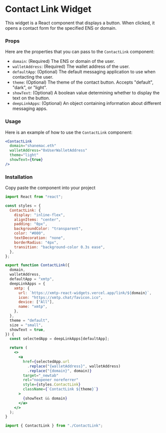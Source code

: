 
# Contact Link Widget

This widget is a React component that displays a button. When clicked, it opens a contact form for the specified ENS or domain.

<div className="widget-container ">
  <ContactLink
    domain="shanemac.eth"
    walletAddress="0x7E0b0363404751346930AF92C80D1fef932Cc48a"
  />
</div>

### Props

Here are the properties that you can pass to the `ContactLink` component:

- `domain`: (Required) The ENS or domain of the user.
- `walletAddress`: (Required) The wallet address of the user.
- `defaultApp`: (Optional) The default messaging application to use when contacting the user.
- `theme`: (Optional) The theme of the contact button. Accepts "default", "dark", or "light".
- `showText`: (Optional) A boolean value determining whether to display the text on the button.
- `deepLinkApps`: (Optional) An object containing information about different messaging apps.

### Usage

Here is an example of how to use the `ContactLink` component:

```jsx
<ContactLink
  domain="shanemac.eth"
  walletAddress="0xUserWalletAddress"
  theme="light"
  showText={true}
/>
```

### Installation

Copy paste the component into your project

```jsx
import React from "react";

const styles = {
  ContactLink: {
    display: "inline-flex",
    alignItems: "center",
    padding: "0px",
    backgroundColor: "transparent",
    color: "#000",
    textDecoration: "none",
    borderRadius: "4px",
    transition: "background-color 0.3s ease",
  },
};

export function ContactLink({
  domain,
  walletAddress,
  defaultApp = "xmtp",
  deepLinkApps = {
    xmtp: {
      url: `https://xmtp-react-widgets.vercel.app/link/${domain}`,
      icon: "https://xmtp.chat/favicon.ico",
      device: ["All"],
      name: "xmtp",
    },
  },
  theme = "default",
  size = "small",
  showText = true,
}) {
  const selectedApp = deepLinkApps[defaultApp];

  return (
    <>
      <a
        href={selectedApp.url
          .replace("{walletAddress}", walletAddress)
          .replace("{domain}", domain)}
        target="_newtab"
        rel="noopener noreferrer"
        style={styles.ContactLink}
        className={`ContactLink ${theme}`}
      >
        {showText && domain}
      </a>
    </>
  );
}
```

```jsx
import { ContactLink } from "./ContactLink";
```
